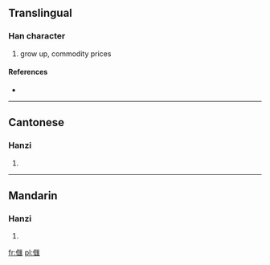 ==Translingual==

===Han character===
{{Han char|rn=9|rad=人|as=13|sn=15|four=|canj=人尸水土 (OSEG)}}

# grow up, commodity prices

====References====
* {{Han ref|kx=0118.120|hdz=10224.090|uh=3491|ud=13457}}

----

==Cantonese==

===Hanzi===
{{yue-hanzi|jyut=|y=hung2, kui2 wak6}}

# {{defn|lang=yue|sort=人13}}

----

==Mandarin==

===Hanzi===
{{cmn-hanzi|pin=[[huì]] ([[hui4]]), [[kuǐ]] ([[kui3]])|wg=hui<sup>4</sup>, k'uei<sup>3</sup>}}

# {{defn|lang=cmn|sort=人13}}

[[fr:㒑]]
[[pl:㒑]]